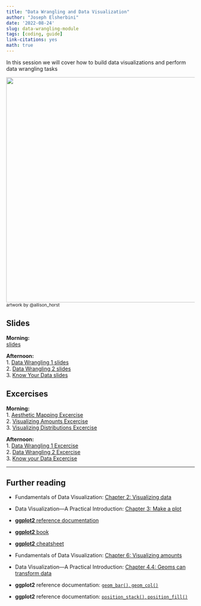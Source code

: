 ```yaml
---
title: "Data Wrangling and Data Visualization"
author: "Joseph Elsherbini"
date: '2022-08-24'
slug: data-wrangling-module
tags: [coding, guide]
link-citations: yes
math: true
---
```




In this session we will cover how to build data visualizations and perform data wrangling tasks

![](/modules/penguins.png){width=600px}  
<small>artwork by @allison_horst</small>

## Slides

**Morning:**  
[slides](/modules/data-visualization-and-data-wrangling.html)

**Afternoon:**  
1. [Data Wrangling 1 slides](/modules/data-wrangling-1.html)  
2. [Data Wrangling 2 slides](/modules/data-wrangling-2.html)  
3. [Know Your Data slides](/modules/know-your-data-1.html)  

## Excercises

**Morning:**  
1. [Aesthetic Mapping Excercise](/exercises/aesthetic-mapping-exercise)  
2. [Visualizing Amounts Excercise](/exercises/visualizing-amounts-exercise)  
3. [Visualizing Distributions Excercise](/exercises/visualizing-distributions-exercise)  

**Afternoon:**  
1. [Data Wrangling 1 Excercise](/exercises/data-wrangling-1-exercise)  
2. [Data Wrangling 2 Excercise](/exercises/data-wrangling-2-exercise)  
3. [Know your Data Excercise](/exercises/know-your-data-exercise)  

------

## Further reading

- Fundamentals of Data Visualization: [Chapter 2: Visualizing data](https://clauswilke.com/dataviz/aesthetic-mapping.html)
- Data Visualization—A Practical Introduction: [Chapter 3: Make a plot](https://socviz.co/makeplot.html#makeplot)
- [**ggplot2** reference documentation](https://ggplot2.tidyverse.org/reference/index.html)
- [**ggplot2** book](https://ggplot2-book.org/)
- [**ggplot2** cheatsheet](https://raw.githubusercontent.com/rstudio/cheatsheets/main/data-visualization.pdf)

- Fundamentals of Data Visualization: [Chapter 6: Visualizing amounts](https://clauswilke.com/dataviz/visualizing-amounts.html)
- Data Visualization—A Practical Introduction: [Chapter 4.4: Geoms can transform data](https://socviz.co/groupfacettx.html#statfunctions)
- **ggplot2** reference documentation: [`geom_bar()`, `geom_col()`](https://ggplot2.tidyverse.org/reference/geom_bar.html)
- **ggplot2** reference documentation: [`position_stack()`, `position_fill()`](https://ggplot2.tidyverse.org/reference/position_stack.html)